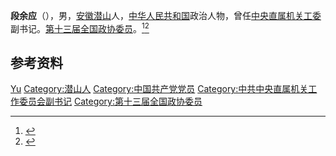 '''段余应'''（{{bd|1958年|}}），男，[[安徽|安徽]][[潜山|潜山]]人，[[中华人民共和国|中华人民共和国]]政治人物，曾任[[中央直属机关工委|中央直属机关工委]]副书记。[[第十三届全国政协委员|第十三届全国政协委员]]。<ref>{{Cite web|title=中直机关工委委员、组织部部长段余应升任副书记|url=https://www.thepaper.cn/newsDetail_forward_1347530_1|accessdate=2020-12-11|work=澎湃新闻|archive-date=2019-05-02|archive-url=https://web.archive.org/web/20190502193958/http://www.thepaper.cn/newsDetail_forward_1347530_1|dead-url=no}}</ref><ref>{{Cite web|title=吴汉圣任中央和国家机关工委副书记 段余应不再担任工委委员|url=http://district.ce.cn/newarea/sddy/201812/25/t20181225_31109767.shtml|accessdate=2020-12-11|work=中国经济网|archive-date=2018-12-28|archive-url=https://web.archive.org/web/20181228043557/http://district.ce.cn/newarea/sddy/201812/25/t20181225_31109767.shtml|dead-url=no}}</ref>

== 参考资料 ==
{{reflist}}

{{中国人物小作品}}

{{Authority control}}
{{DEFAULTSORT:Duan段}}
[[Category:段姓|Yu]]
[[Category:潜山人|Category:潜山人]]
[[Category:中国共产党党员|Category:中国共产党党员]]
[[Category:中共中央直属机关工作委员会副书记|Category:中共中央直属机关工作委员会副书记]]
[[Category:第十三届全国政协委员|Category:第十三届全国政协委员]]